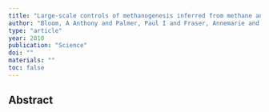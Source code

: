 ```yaml
---
title: "Large-scale controls of methanogenesis inferred from methane and gravity spaceborne data"
author: "Bloom, A Anthony and Palmer, Paul I and Fraser, Annemarie and Reay, David S and Frankenberg, Christian"
type: "article"
year: 2010
publication: "Science"
doi: ""
materials: ""
toc: false
---
```


## Abstract

